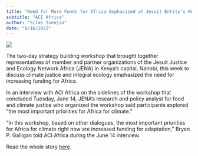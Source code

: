 ```yaml
---
title: "Need for More Funds for Africa Emphasized at Jesuit Entity’s Workshop on Climate Justice"
subtitle: "ACI Africa"
author: "Silas Isenjia"
date: "6/16/2022"
---
```


![](media-files/need-more-funds.png)

The two-day strategy building workshop that brought together representatives of member and partner organizations of the Jesuit Justice and Ecology Network Africa (JENA) in Kenya’s capital, Nairobi, this week to discuss climate justice and integral ecology emphasized the need for increasing funding for Africa.

In an interview with ACI Africa on the sidelines of the workshop that concluded Tuesday, June 14, JENA’s research and policy analyst for food and climate justice who organized the workshop said participants explored “the most important priorities for Africa for climate.”

“In this workshop, based on other dialogues, the most important priorities for Africa for climate right now are increased funding for adaptation,” Bryan P. Galligan told ACI Africa during the June 14 interview.

Read the whole story [here](https://www.aciafrica.org/news/6088/need-for-more-funds-for-africa-emphasized-at-jesuit-entitys-workshop-on-climate-justice).